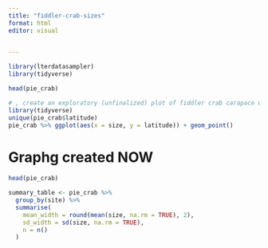```yaml
---
title: "fiddler-crab-sizes"
format: html
editor: visual

  
---
```


```r
library(lterdatasampler)
library(tidyverse)
```

```r
head(pie_crab)
```

```r
# , create an exploratory (unfinalized) plot of fiddler crab carapace widths observed at the different latitudes
library(tidyverse)
unique(pie_crab$latitude)
pie_crab %>% ggplot(aes(x = size, y = latitude)) + geom_point()

```

# Graphg created NOW

```r
head(pie_crab)
```


```r

summary_table <- pie_crab %>%
  group_by(site) %>%
  summarise(
    mean_width = round(mean(size, na.rm = TRUE), 2),
    sd_width = sd(size, na.rm = TRUE),
    n = n()
  )


```

